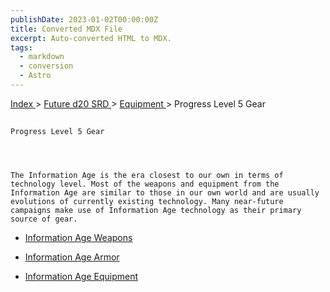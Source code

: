 ```yaml
---
publishDate: 2023-01-02T00:00:00Z
title: Converted MDX File
excerpt: Auto-converted HTML to MDX.
tags:
  - markdown
  - conversion
  - Astro
---
```


[
Index
](-index) >
[
Future d20 SRD
](future-d20-srd-index) >
[
Equipment
](future-d20-srd-equipment-index) > Progress Level 5 Gear

##

    Progress Level 5 Gear




    The Information Age is the era closest to our own in terms of technology level. Most of the weapons and equipment from the Information Age are similar to those in our own world and are usually evolutions of currently existing technology. Many near-future campaigns make use of Information Age technology as their primary source of gear.

- [
  Information
  Age Weapons
  ](future-d20-srd-equipment-information-age-weapons)

- [
  Information
  Age Armor
  ](future-d20-srd-equipment-information-age-armor)

- [
  Information
  Age Equipment
  ](future-d20-srd-equipment-information-age-equipment)
